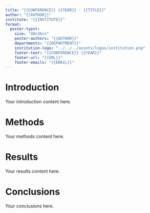 ```yaml
---
title: "{{CONFERENCE}} {{YEAR}} - {{TITLE}}"
author: "{{AUTHOR}}"
institute: "{{INSTITUTE}}"
format:
  poster-typst:
    size: "48x36in"
    poster-authors: "{{AUTHOR}}"
    departments: "{{DEPARTMENT}}"
    institution-logo: "../../../assets/logos/institution.png"
    footer-text: "{{CONFERENCE}} {{YEAR}}"
    footer-url: "{{URL}}"
    footer-emails: "{{EMAIL}}"
---
```


# Introduction

Your introduction content here.

# Methods

Your methods content here.

# Results

Your results content here.

# Conclusions

Your conclusions here.
